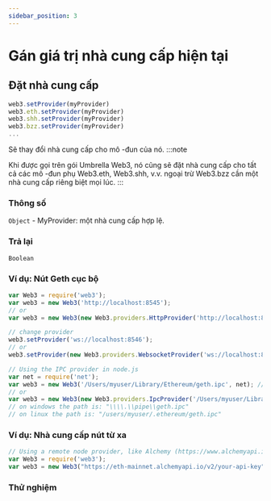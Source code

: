 ```yaml
---
sidebar_position: 3
---
```


# Gán giá trị nhà cung cấp hiện tại


## Đặt nhà cung cấp
```javascript
web3.setProvider(myProvider)
web3.eth.setProvider(myProvider)
web3.shh.setProvider(myProvider)
web3.bzz.setProvider(myProvider)
...
```
Sẽ thay đổi nhà cung cấp cho mô -đun của nó.
:::note

Khi được gọi trên gói Umbrella Web3, nó cũng sẽ đặt nhà cung cấp cho tất cả các mô -đun phụ Web3.eth, Web3.shh, v.v. ngoại trừ Web3.bzz cần một nhà cung cấp riêng biệt mọi lúc.
:::
### Thông số
`Object` - MyProvider: một nhà cung cấp hợp lệ.
### Trả lại
`Boolean`
### Ví dụ: Nút Geth cục bộ
```javascript
var Web3 = require('web3');
var web3 = new Web3('http://localhost:8545');
// or
var web3 = new Web3(new Web3.providers.HttpProvider('http://localhost:8545'));

// change provider
web3.setProvider('ws://localhost:8546');
// or
web3.setProvider(new Web3.providers.WebsocketProvider('ws://localhost:8546'));

// Using the IPC provider in node.js
var net = require('net');
var web3 = new Web3('/Users/myuser/Library/Ethereum/geth.ipc', net); // mac os path
// or
var web3 = new Web3(new Web3.providers.IpcProvider('/Users/myuser/Library/Ethereum/geth.ipc', net)); // mac os path
// on windows the path is: "\\\\.\\pipe\\geth.ipc"
// on linux the path is: "/users/myuser/.ethereum/geth.ipc"
```
### Ví dụ: Nhà cung cấp nút từ xa
```javascript
// Using a remote node provider, like Alchemy (https://www.alchemyapi.io/supernode), is simple.
var Web3 = require('web3');
var web3 = new Web3("https://eth-mainnet.alchemyapi.io/v2/your-api-key");
```
### Thử nghiệm
<SetProvider/>
